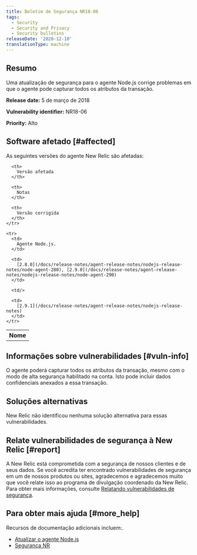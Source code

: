 ```yaml
---
title: Boletim de Segurança NR18-06
tags:
  - Security
  - Security and Privacy
  - Security bulletins
releaseDate: '2020-12-10'
translationType: machine
---
```


## Resumo

Uma atualização de segurança para o agente Node.js corrige problemas em que o agente pode capturar todos os atributos da transação.

<DNT>**Release date:**</DNT> 5 de março de 2018

<DNT>**Vulnerability identifier:**</DNT> NR18-06

<DNT>**Priority:**</DNT> Alto

## Software afetado [#affected]

As seguintes versões do agente New Relic são afetadas:

<table>
  <tbody>
    <tr>
      <th>
        Nome
      </th>

      <th>
        Versão afetada
      </th>

      <th>
        Notas
      </th>

      <th>
        Versão corrigida
      </th>
    </tr>

    <tr>
      <td>
        Agente Node.js.
      </td>

      <td>
        [2.8.0](/docs/release-notes/agent-release-notes/nodejs-release-notes/node-agent-280), [2.9.0](/docs/release-notes/agent-release-notes/nodejs-release-notes/node-agent-290)
      </td>

      <td/>

      <td>
        [2.9.1](/docs/release-notes/agent-release-notes/nodejs-release-notes)
      </td>
    </tr>
  </tbody>
</table>

## Informações sobre vulnerabilidades [#vuln-info]

O agente poderá capturar todos os atributos da transação, mesmo com o modo de alta segurança habilitado na conta. Isto pode incluir dados confidenciais anexados a essa transação.

## Soluções alternativas

New Relic não identificou nenhuma solução alternativa para essas vulnerabilidades.

## Relate vulnerabilidades de segurança à New Relic [#report]

A New Relic está comprometida com a segurança de nossos clientes e de seus dados. Se você acredita ter encontrado vulnerabilidades de segurança em um de nossos produtos ou sites, agradecemos e agradecemos muito que você relate isso ao programa de divulgação coordenado da New Relic. Para obter mais informações, consulte [Relatando vulnerabilidades de segurança](/docs/security/new-relic-security/data-privacy/reporting-security-vulnerabilities).

## Para obter mais ajuda [#more_help]

Recursos de documentação adicionais incluem:.

* [Atualizar o agente Node.js](/docs/agents/nodejs-agent/installation-configuration/upgrade-nodejs-agent)
* [Segurança NR](https://newrelic.com/security)